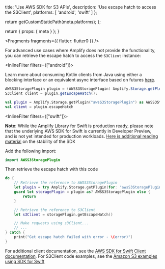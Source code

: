 
  title: 'Use AWS SDK for S3 APIs',
  description: 'Use escape hatch to access the S3Client',
  platforms: [
    'android',
    'swift'
  ]
};

  return getCustomStaticPath(meta.platforms);
};

  return {
    props: {
      meta
    }
  };
}


<Fragments
  fragments={{ flutter: flutter0 }}
/>

For advanced use cases where Amplify does not provide the functionality, you can retrieve the escape hatch to access the `S3Client` instance:

<InlineFilter filters={["android"]}>

<BlockSwitcher>

<Block name="Java">

<Callout>

Learn more about consuming Kotlin clients from Java using either a blocking interface or an equivalent async interface based on futures [here](https://github.com/awslabs/smithy-kotlin/blob/main/docs/design/kotlin-smithy-sdk.md#java-interop).

</Callout>

```java
AWSS3StoragePlugin plugin = (AWSS3StoragePlugin) Amplify.Storage.getPlugin("awsS3StoragePlugin");
S3Client client = plugin.getEscapeHatch();
```

</Block>
<Block name="Kotlin">

```kotlin
val plugin = Amplify.Storage.getPlugin("awsS3StoragePlugin") as AWSS3StoragePlugin
val client = plugin.escapeHatch
```

</Block>
</BlockSwitcher>

</InlineFilter>

<InlineFilter filters={["swift"]}>

<Callout warning>

**Note:** While the Amplify Library for Swift is production ready, please note that the underlying AWS SDK for Swift is currently in Developer Preview, and is not yet intended for production workloads. [Here is additional reading material](https://github.com/awslabs/aws-sdk-swift/blob/main/Sources/Core/AWSSDKForSwift/Documentation.docc/stability.md) on the stability of the SDK

</Callout>

Add the following import:

```swift
import AWSS3StoragePlugin
```

Then retrieve the escape hatch with this code

```swift
do {
    // Retrieve the reference to AWSS3StoragePlugin
    let plugin = try Amplify.Storage.getPlugin(for: "awsS3StoragePlugin")
    guard let storagePlugin = plugin as? AWSS3StoragePlugin else {
        return
    }

    // Retrieve the reference to S3Client
    let s3Client = storagePlugin.getEscapeHatch()

    // Make requests using s3Client...
    // ...
} catch {
    print("Get escape hatch failed with error - \(error)")
}
```

For additional client documentation, see the [AWS SDK for Swift Client documentation](https://docs.aws.amazon.com/sdk-for-swift/latest/developer-guide/using-client-services.html). For S3Client code examples, see the [Amazon S3 examples using SDK for Swift](https://docs.aws.amazon.com/sdk-for-swift/latest/developer-guide/swift_s3_code_examples.html)

</InlineFilter>
